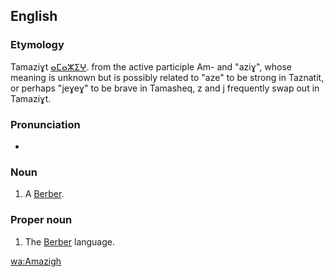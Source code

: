 ==English==

===Etymology===
Tamaziɣt [[ⴰⵎⴰⵣⵉⵖ]]. from the active participle Am- and "aziɣ", whose meaning is unknown but is possibly related to "aze" to be strong in Taznatit, or perhaps "jeɣeɣ" to be brave in Tamasheq, z and j frequently swap out in Tamaziɣt.

===Pronunciation===
* {{rfp|lang=en}}

===Noun===
{{en-noun}}

# A [[Berber]].

===Proper noun===
{{en-proper noun}}

# The [[Berber]] language.

[[wa:Amazigh]]